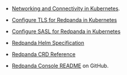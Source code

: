 - [Networking and Connectivity in Kubernetes](../../../../../manage/kubernetes/networking/networking-and-connectivity).

- [Configure TLS for Redpanda in Kubernetes](../../../../../manage/kubernetes/security/kubernetes-tls)

- [Configure SASL for Redpanda in Kubernetes](../../../../../manage/kubernetes/security/sasl-kubernetes)

- [Redpanda Helm Specification](../../../../../reference/redpanda-helm-spec)

- [Redpanda CRD Reference](../../../../../reference/crd)

- [Redpanda Console README](https://github.com/redpanda-data/console) on GitHub.

